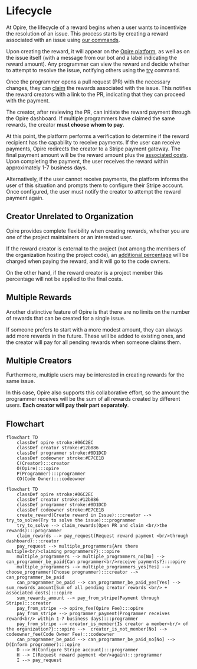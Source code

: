 # Lifecycle

At Opire, the lifecycle of a reward begins when a user wants to incentivize the resolution of an issue. This process starts by creating a reward associated with an issue using [our commands](/overview/commands#create-reward).

Upon creating the reward, it will appear on the [Opire platform](https://app.opire.dev), as well as on the issue itself (with a message from our bot and a label indicating the reward amount). Any programmer can view the reward and decide whether to attempt to resolve the issue, notifying others using the [try](/overview/commands#try-to-solve-the-issue) command.

Once the programmer opens a pull request (PR) with the necessary changes, they can [claim](/overview/commands#claim-rewards-associated-with-an-issue) the rewards associated with the issue. This notifies the reward creators with a link to the PR, indicating that they can proceed with the payment.

The creator, after reviewing the PR, can initiate the reward payment through the Opire dashboard. If multiple programmers have claimed the same rewards, the creator **must choose whom to pay**.

At this point, the platform performs a verification to determine if the reward recipient has the capability to receive payments. If the user can receive payments, Opire redirects the creator to a Stripe payment gateway. The final payment amount will be the reward amount plus the [associated costs](/rewards/pricing#minimum-price-and-costs). Upon completing the payment, the user receives the reward within approximately 1-7 business days.

Alternatively, if the user cannot receive payments, the platform informs the user of this situation and prompts them to configure their Stripe account. Once configured, the user must notify the creator to attempt the reward payment again.

## Creator Unrelated to Organization

Opire provides complete flexibility when creating rewards, whether you are one of the project maintainers or an interested user.

If the reward creator is external to the project (not among the members of the organization hosting the project code), an [additional percentage](/rewards/pricing#percentage-for-code-owner) will be charged when paying the reward, and it will go to the code owners.

On the other hand, if the reward creator is a project member this percentage will not be applied to the final costs.

## Multiple Rewards

Another distinctive feature of Opire is that there are no limits on the number of rewards that can be created for a single issue.

If someone prefers to start with a more modest amount, they can always add more rewards in the future. These will be added to existing ones, and the creator will pay for all pending rewards when someone claims them.

## Multiple Creators

Furthermore, multiple users may be interested in creating rewards for the same issue.

In this case, Opire also supports this collaborative effort, so the amount the programmer receives will be the sum of all rewards created by different users. **Each creator will pay their part separately**.

## Flowchart

```mermaid
flowchart TD
    classDef opire stroke:#06C2EC
    classDef creator stroke:#12b886
    classDef programmer stroke:#8D1DCD
    classDef codeowner stroke:#E7CE1B
    C(Creator):::creator
    O(Opire):::opire
    P(Programmer):::programmer
    CO(Code Owner):::codeowner
```

```mermaid
flowchart TD
    classDef opire stroke:#06C2EC
    classDef creator stroke:#12b886
    classDef programmer stroke:#8D1DCD
    classDef codeowner stroke:#E7CE1B
    create_reward(Create reward in Issue):::creator --> try_to_solve(Try to solve the issue):::programmer
    try_to_solve --> claim_rewards(Open PR and claim <br/>the rewards):::programmer
    claim_rewards --> pay_request(Request reward payment <br/>through dashboard):::creator
    pay_request --> multiple_programmers{Are there multiple<br/>claiming programmers?}:::opire
    multiple_programmers --> multiple_programmers_no[No] --> can_programmer_be_paid{Can programmer<br/>receive payments?}:::opire
    multiple_programmers --> multiple_programmers_yes[Yes] --> choose_programmer(Choose programmer):::creator --> can_programmer_be_paid
    can_programmer_be_paid --> can_programmer_be_paid_yes[Yes] --> sum_rewards_amount[Sum of all pending creator rewards <br/> + associated costs]:::opire
    sum_rewards_amount --> pay_from_stripe(Payment through Stripe):::creator
    pay_from_stripe --> opire_fee(Opire Fee):::opire
    pay_from_stripe --> programmer_payment(Programmer receives reward<br/> within 1-7 business days):::programmer
    pay_from_stripe --> creator_is_member{Is creator a member<br/> of the organization?}:::opire -->  creator_is_not_member[No] --> codeowner_fee(Code Owner Fee):::codeowner
    can_programmer_be_paid --> can_programmer_be_paid_no[No] --> D(Inform programmer):::opire
    D --> H(Configure Stripe account):::programmer
    H --> I(Request reward payment <br/>again):::programmer
    I --> pay_request
```